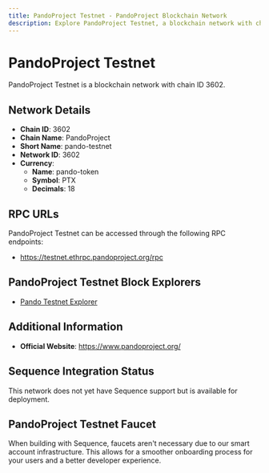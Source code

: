 ```yaml
--- 
title: PandoProject Testnet - PandoProject Blockchain Network
description: Explore PandoProject Testnet, a blockchain network with chain ID 3602. Learn about its native currency, pando-token, and how to interact with the network.
---
```


# PandoProject Testnet

PandoProject Testnet is a blockchain network with chain ID 3602.

## Network Details

- **Chain ID**: 3602
- **Chain Name**: PandoProject
- **Short Name**: pando-testnet
- **Network ID**: 3602
- **Currency**: 
  - **Name**: pando-token
  - **Symbol**: PTX
  - **Decimals**: 18

## RPC URLs

PandoProject Testnet can be accessed through the following RPC endpoints:

- https://testnet.ethrpc.pandoproject.org/rpc

## PandoProject Testnet Block Explorers

- [Pando Testnet Explorer](https://testnet.explorer.pandoproject.org)

## Additional Information

- **Official Website**: https://www.pandoproject.org/

## Sequence Integration Status

This network does not yet have Sequence support but is available for deployment.

## PandoProject Testnet Faucet

When building with Sequence, faucets aren't necessary due to our smart account infrastructure. This allows for a smoother onboarding process for your users and a better developer experience.
